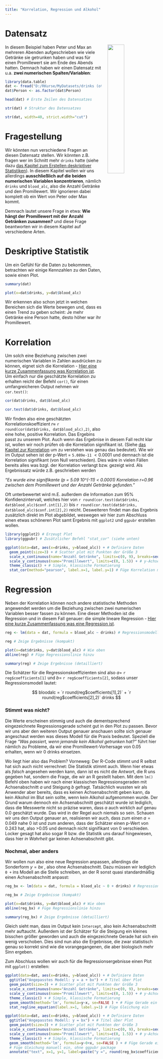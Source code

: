 ```yaml
---
title: "Korrelation, Regression und Alkohol"
---
```


# Datensatz

<img src="images/drinkspetermax.PNG" style="width:33%; margin-left: 20px" align="right">

In diesem Beispiel haben Peter und Max an mehreren Abenden aufgeschrieben wie viele Getränke sie getrunken haben und was für einen Promillewert sie am Ende des Abends hatten. Demnach haben wir einen Datensatz mit u.a. **zwei numerischen Spalten/Variablen**:

```r
library(data.table)
dat <- fread("D:/RKurse/MyDatasets/drinks (other) LM.txt")
dat$Person <- as.factor(dat$Person)
```

```r
head(dat) # Erste Zeilen des Datensatzes
```
```r
str(dat) # Struktur des Datensatzes
```
```r
str(dat, width=40, strict.width="cut")
```

# Fragestellung
Wir könnten nun verschiedene Fragen an diesen Datensatz stellen. Wir könnten z.B. fragen wer im Schnitt mehr `drinks` hatte (siehe dazu [das Kapitel zum Erstellen deskriptiver Statistiken](DatR_DescriptiveStats.html)). In diesem Kapitel wollen wir uns allerdings **ausschließlich auf die beiden numerischen Variablen konzentrieren**, nämlich `drinks` und `blood_alc`, also die Anzahl Getränke und den Promillewert. Wir ignorieren dabei komplett ob ein Wert von Peter oder Max kommt.

Demnach lautet unsere Frage in etwa: **Wie hängt der Promillewert mit der Anzahl Getränken zusammen?** und diese Frage beantworten wir in diesem Kapitel auf verschiedene Arten.

# Deskriptive Statistik
Um ein Gefühl für die Daten zu bekommen, betrachten wir einige Kennzahlen zu den Daten, sowie einen Plot.

<div class = "row"> <div class = "col-md-6">
```r
summary(dat)
```
</div> <div class = "col-md-6">
```r
plot(x=dat$drinks, y=dat$blood_alc)
```
</div> </div>

Wir erkennen also schon jetzt in welchen Bereichen sich die Werte bewegen und, dass es einen Trend zu geben scheint: Je mehr Getränke eine Person hatte, desto höher war ihr Promillewert. 

# Korrelation
Um solch eine Beziehung zwischen zwei numerischen Variablen in Zahlen ausdrücken zu können, eignet sich die Korrelation - [Hier eine kurze Zusammenfassung was Korrelation ist](stat_Korrelation.html). Um einfach nur die geschätzte Korrelation zu erhalten reicht der Befehl `cor()`, für einen umfangreicheren Output nehmen wir `cor.test()`:

<div class = "row"> <div class = "col-md-6">
```r
cor(dat$drinks, dat$blood_alc)
```
</div> <div class = "col-md-6">
```r
cor.test(dat$drinks, dat$blood_alc)
```
</div> </div>

Wir finden also eine geschätzten Korrelationskoeffizient $r \approx$ `r round(cor(dat$drinks, dat$blood_alc),2)`, also eine hohe, positive Korrelation. Das Ergebins passt zu unserem Plot. Auch wenn das Ergebnise in diesem Fall recht klar ist, wollen wir noch prüfen ob die Korrelation signifikant ist. (Siehe [das Kapitel zur Korrelation](stat_Korrelation.html) um zu verstehen was genau das bedeutet). Wie wir im Output sehen ist der p-Wert $=$ `5.089e-11` $< 0.0001$ und demnach ist die Korrelation signifikant (von Null verschieden). Dies wäre in vielen Fällen bereits alles was bzgl. der Korrelation verlangt bzw. gezeigt wird. Als Ergebnissatz würde z.B. geschrieben werden 

*"Es wurde eine signifikante (p = 5.09 10^(-11) < 0.0001) Korrelation r=0.96 zwischen dem Promillewert und der Anzahl Getränke gefunden."* 

Oft unterbewertet wird m.E. außerdem die Information zum 95% Konfidenzintervall, welches hier von `r round(cor.test(dat$drinks, dat$blood_alc)$conf.int[1],2)` bis `r round(cor.test(dat$drinks, dat$blood_alc)$conf.int[2],2)` reicht. Desweiteren findet man das Ergebnis zusätzlich direkt im Plot abgebildet, weswegen wir hier zum Abschluss einen etwas schöneren Plot samt Ergebnis mit `ggplot2` und `ggpubr` erstellen wollen.

```r
library(ggplot2) # Erzeugt Plot
library(ggpubr) # Zusätzlicher Befehl "stat_cor" (siehe unten)
```
```r
ggplot(data=dat, aes(x=drinks, y=blood_alc)) + # Definiere Daten
  geom_point(size=3) + # Scatter plot mit Punkten der Größe 3
  scale_x_continuous(name="Anzahl Getränke", limits=c(0, 9), breaks=seq(0, 9, by=1)) + # x-Achse
  scale_y_continuous(name="Promillewert", limits=c(0, 1.5)) + # y-Achse
  theme_classic() + # Simple, klassische Formatierung
  stat_cor(method="pearson", label.x=1, label.y=1) # Füge Korrelation mit p-Wert ein
```

# Regression
Neben der Korrelation können noch andere statistische Methoden angewendet werden um die Beziehung zwischen zwei numerischen Variablen besser fassen zu können. Eine dieser Methoden ist die Regression und in diesem Fall genauer: die simple lineare Regression - [Hier eine kurze Zusammenfassung was eine Regression ist](stat_Regression.html).

```r
reg <- lm(data = dat, formula = blood_alc ~ drinks) # Regressionsmodell y = a + bx
```

<div class = "row"> <div class = "col-md-6">
```r
reg # Zeige Ergebnisse (kompakt)
```
</div> <div class = "col-md-6">
```r
plot(x=dat$drinks, y=dat$blood_alc) # Wie oben
abline(reg) # Füge Regressionslinie hinzu
```
</div> </div>

```r
summary(reg) # Zeige Ergebnisse (detailliert)
```

Die Schätzer für die Regressionskoeffizienten sind also $a=$ `r reg$coefficients[1]` und $b=$ `r reg$coefficients[2]`, sodass unser Regressionsmodell lautet:

$$ bloodalc = `r round(reg$coefficients[1],2)` + `r round(reg$coefficients[2],2)` drinks $$

### Stimmt was nicht?
Die Werte erscheinen stimmig und auch die dementsprechend eingezeichnete Regressionsgerade scheint gut in den Plot zu passen. Bevor wir uns aber den weiteren Output genauer anschauen sollte sich genauer angeschaut werden was dieses Modell für die Praxis bedeutet. Speziell die Frage *"Was passiert, wenn jemande kein Alkohol getrunken hat?"* führt hier nämlich zu Probleme, da wir eine Promillewert-Vorhersage von 0.05 erhalten, wenn wir 0 drinks einsetzen. 

Wo liegt hier also das Problem? Vorneweg: Der R-Code stimmt und R selbst hat sich auch nicht verrechnet: Die Statistik stimmt auch. Wenn hier etwas als *falsch* angesehen werden kann, dann ist es nicht die Antwort, die R uns gegeben hat, sondern die Frage, die wir an R gestellt haben. Mit dem `lm()` Befehl oben haben wir nach einer klassischen Regressionsgeraden mit Achsenabschnitt $a$ und Steigung $b$ gefragt. Tatsächlich wussten wir als Anwender aber bereits, dass es keinen Achsenabschnitt geben kann, da kein Alkohol im Blut sein sollte, wenn kein Alkohol aufgenommen wurde. Der Grund warum dennoch ein Achsenabschnitt geschätzt wurde ist lediglich, dass die Messwerte nicht so präzise waren, dass $a$ auch wirklich auf genau 0.0 geschätzt wurde. Das wird in der Regel auch niemals so sein. Schauen wir uns den Output genauer an, realisieren wir auch, dass zum einen $a=0.049$ nahe 0 ist und zum anderen, dass der Schätzer einen p-Wert von 0.243 hat, also >0.05 und demnach nicht signifikant von 0 verschieden. Locker gesagt hat also sogar R bzw. die Statistik uns darauf hingewiesen, dass hier *in Wahrheit* gar keinen Achsenabschnitt gibt.

### Nochmal, aber anders
Wir wollen nun also eine neue Regression anpassen, allerdings die Sonderform $y=bx$ , also ohne Achsenabschnitt. Dazu müssen wir lediglich `0 +` ins Modell an die Stelle schreiben, an der R sonst quasi standardmäßig einen Achsenabschnitt anpasst:

```r
reg_bx <- lm(data = dat, formula = blood_alc ~ 0 + drinks) # Regressionsmodell y = bx
```

<div class = "row"> <div class = "col-md-6">
```r
reg_bx # Zeige Ergebnisse (kompakt)
```
</div> <div class = "col-md-6">
```r
plot(x=dat$drinks, y=dat$blood_alc) # Wie oben
abline(reg_bx) # Füge Regressionslinie hinzu
```
</div> </div>

```r
summary(reg_bx) # Zeige Ergebnisse (detailliert)
```

Gleich sieht man, dass im Output kein `Intercept`, also kein Achsenabschnitt mehr auftaucht. Außerdem ist der Schätzer für die Steigung ein kleines bisschen größer geworden und auch die eingezeichnete Gerade hat sich ein wenig verschoben. Dies sind nun also die Ergebnisse, die zwar statistisch genau so korrekt sind wie die vorangegangenen, die aber biologisch mehr Sinn ergeben. 

Zum Abschluss wollen wir auch für die Regressionsergebnisse einen Plot mit `ggplot()` erstellen:

```r
ggplot(data=dat, aes(x=drinks, y=blood_alc)) + # Definiere Daten
  ggtitle("Angepasstes Modell: y = a + bx") + # Titel über Plot
  geom_point(size=3) + # Scatter plot mit Punkten der Größe 3
  scale_x_continuous(name="Anzahl Getränke", limits=c(0, 9), breaks=seq(0, 9, by=1)) + # x-Achse
  scale_y_continuous(name="Promillewert", limits=c(0, 1.5)) + # y-Achse
  theme_classic() + # Simple, klassische Formatierung
  geom_smooth(method='lm', formula=y~x, se=FALSE ) + # Füge Gerade ein
  stat_regline_equation(label.x=1, label.y=1) # Füge Gleichung ein
```

```r
ggplot(data=dat, aes(x=drinks, y=blood_alc)) + # Definiere Daten
  ggtitle("Angepasstes Modell: y = bx") + # Titel über Plot
  geom_point(size=3) + # Scatter plot mit Punkten der Größe 3
  scale_x_continuous(name="Anzahl Getränke", limits=c(0, 9), breaks=seq(0, 9, by=1)) + # x-Achse
  scale_y_continuous(name="Promillewert", limits=c(0, 1.5)) + # y-Achse
  theme_classic() + # Simple, klassische Formatierung
  geom_smooth(method='lm', formula=y~0+x, se=FALSE ) + # Füge Gerade ein
  # Füge Gleichung manuell ein, ohne ggpubr package
  annotate("text", x=1, y=1, label=paste("y =", round(reg_bx$coefficients,2), "x")) 
```

